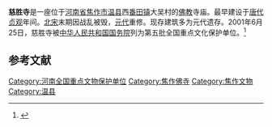 {{文物保护单位
| 级别 = 全国
| 图片 = 
| 名称 = 慈胜寺
| 编号 = 5-350
| 分类 = 古建筑
| 时代 = [[元代|元代]]
| 所在 = [[河南省|河南省]][[温县|温县]]
| 登录 = 2001年
| Cat = 河南全国重点文物保护单位
}}
'''慈胜寺'''是一座位于[[河南省|河南省]][[焦作市|焦作市]][[温县|温县]]西[[番田镇|番田镇]]大吴村的[[佛教|佛教]]寺庙。最早建设于[[唐代|唐代]][[貞觀_(唐朝)|贞观]]年间。[[北宋|北宋]]末期因战乱被毁，[[元代|元代]]重修。现存建筑多为元代遗存。2001年6月25日，慈胜寺被[[中华人民共和国国务院|中华人民共和国国务院]]列为第五批全国重点文化保护单位。<ref>{{cite web | url=http://www.cchfound.cn/doc/2764.html | title=慈胜寺 | publisher=中国华夏文化遗产网 | accessdate=2011-09-20 | archive-url=https://web.archive.org/web/20130630152315/http://www.cchfound.cn/doc/2764.html | archive-date=2013-06-30 | dead-url=yes }}</ref>

==参考文献==
<div class="references-small">
<references></references>
</div>
{{佛教小作品}}
{{焦作旅游资源}}
{{河南全国重点文物保护单位}}

[[Category:河南全国重点文物保护单位|Category:河南全国重点文物保护单位]]
[[Category:焦作佛寺|Category:焦作佛寺]]
[[Category:焦作文物|Category:焦作文物]]
[[Category:温县|Category:温县]]
